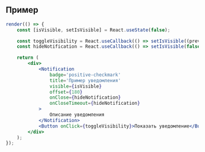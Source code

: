 ## Пример

```jsx live
render(() => {
    const [isVisible, setIsVisible] = React.useState(false);

    const toggleVisibility = React.useCallback(() => setIsVisible((prev) => !prev), []);
    const hideNotification = React.useCallback(() => setIsVisible(false), []);

    return (
        <div>
            <Notification
                badge='positive-checkmark'
                title='Пример уведомления'
                visible={isVisible}
                offset={180}
                onClose={hideNotification}
                onCloseTimeout={hideNotification}
            >
                Описание уведомления
            </Notification>
            <Button onClick={toggleVisibility}>Показать уведомление</Button>
        </div>
    );
});
```

